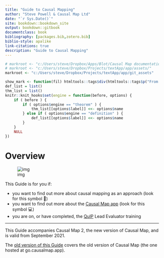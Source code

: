 ```yaml
---
title: "Guide to Causal Mapping"
author: "Steve Powell & Causal Map Ltd"
date: "`r Sys.Date()`"
site: bookdown::bookdown_site
output: bookdown::gitbook
documentclass: book
bibliography: [packages.bib,zotero.bib]
biblio-style: apalike
link-citations: true
description: "Guide to Causal Mapping"
---
```


```r
# markroot <- "c:/Users/steve/Dropbox/Apps/Blot/Causal Map documentation"
# markroot <- "c:/Users/steve/Dropbox/Projects/textApp/app/assets/"
markroot <- "c:/Users/steve/Dropbox/Projects/textApp/app/git_assets"

show_mark <- function(fil) htmltools::tags$div(htmltools::tags$p("From the inline help",class="show_mark_p"),shiny::includeMarkdown(file.path(markroot,fil)),class="show_mark")
def_list = list()
thm_list = list()
knitr::knit_hooks$set(engine = function(before, options) {
    if ( before ) {
        if ( options$engine == "theorem" ) {
            thm_list[[options$label]] <<- options$name
        } else if ( options$engine == "definition" ) {
            def_list[[options$label]] <<- options$name
        }
    }
    NULL
}) 

```

# Overview

![img](_assets/simplify.png)

This Guide is for you if:

- you want to find out more about causal mapping as an approach (look for this symbol 🧠)
- you want to find out more about the [Causal Map app](https://causalmap.app/) (look for this symbol 💻)
- you are on, or have completed, the [QuIP](https://bathsdr.org/about-the-quip/) Lead Evaluator training

------

::: {.focus}

This Guide accompanies Causal Map 2, the new version of Causal Map, and is valid from September 2021. 

The [old version of this Guide](http://guide2.causalmap.app.s3-website.eu-west-2.amazonaws.com/) covers the old version of Causal Map (the one hosted at go.causalmap.app). 

:::
